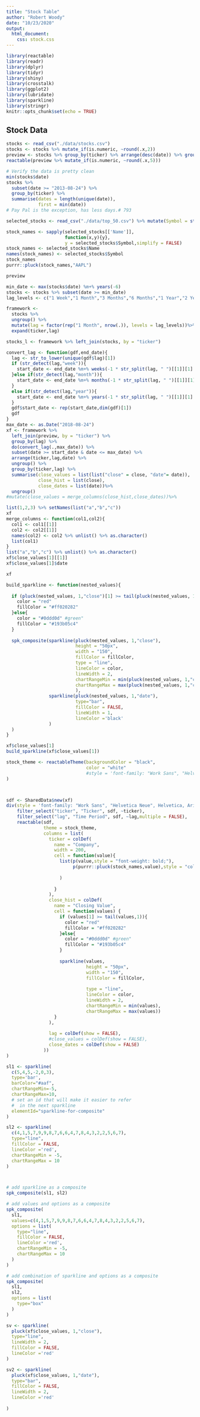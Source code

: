 ```yaml
---
title: "Stock Table"
author: "Robert Woody"
date: "10/23/2020"
output: 
  html_document:
    css: stock.css
---
```


```r
library(reactable)
library(readr)
library(dplyr)
library(tidyr)
library(shiny)
library(crosstalk)
library(ggplot2)
library(lubridate)
library(sparkline)
library(stringr)
knitr::opts_chunk$set(echo = TRUE)

```

## Stock Data

```r
stocks <- read_csv("./data/stocks.csv") 
stocks <- stocks %>% mutate_if(is.numeric, ~round(.x,2))
preview <- stocks %>% group_by(ticker) %>% arrange(desc(date)) %>% group_modify(~head(.x,80))
reactable(preview %>% mutate_if(is.numeric, ~round(.x,5)))
```


```r
# Verify the data is pretty clean
min(stocks$date)
stocks %>% 
  subset(date >= "2013-08-24") %>% 
  group_by(ticker) %>% 
  summarise(dates = length(unique(date)),
            first = min(date))
# Pay Pal is the exception, has less days.# 793

selected_stocks <- read_csv("./data/top_50.csv") %>% mutate(Symbol = str_trim(Symbol))

stock_names <- sapply(selected_stocks[['Name']],
                      function(x,y){y}, 
                      y = selected_stocks$Symbol,simplify = FALSE)
stock_names <- selected_stocks$Name
names(stock_names) <- selected_stocks$Symbol
stock_names
purrr::pluck(stock_names,"AAPL")
```

```r
preview
```
```r
min_date <- max(stocks$date) %m+% years(-6)
stocks <- stocks %>% subset(date >= min_date)
lag_levels <- c("1 Week","1 Month","3 Months","6 Months","1 Year","2 Years","5 Years")

framework <- 
  stocks %>% 
  ungroup() %>%
  mutate(lag = factor(rep("1 Month", nrow(.)), levels = lag_levels))%>%
  expand(ticker,lag) 

stocks_l <- framework %>% left_join(stocks, by = "ticker")
```


```r

convert_lag <- function(gdf,end_date){
  lag <- str_to_lower(unique(gdf$lag)[1])
  if (str_detect(lag,"week")){
    start_date <- end_date %m+% weeks(-1 * str_split(lag, " ")[[1]][1] %>% as.integer())
  }else if(str_detect(lag,"month")){
    start_date <- end_date %m+% months(-1 * str_split(lag, " ")[[1]][1] %>% as.integer())
  }
  else if(str_detect(lag,"year")){
    start_date <- end_date %m+% years(-1 * str_split(lag, " ")[[1]][1] %>% as.integer())
  }
  gdf$start_date <- rep(start_date,dim(gdf)[1])
  gdf
}
max_date <- as.Date("2018-08-24")
xf <- framework %>% 
  left_join(preview, by = "ticker") %>% 
  group_by(lag) %>%
  do(convert_lag(.,max_date)) %>%
  subset(date >= start_date & date <= max_date) %>%
  arrange(ticker,lag,date) %>%
  ungroup() %>%
  group_by(ticker,lag) %>%
  summarise(close_values = list(list("close" = close, "date"= date)),
            close_hist = list(close),
            close_dates = list(date))%>% 
  ungroup()
#mutate(close_values = merge_columns(close_hist,close_dates))%>% 

list(1,2,3) %>% setNames(list("a","b","c"))
xf
merge_columns <- function(col1,col2){
  col1 <- col1[[1]]
  col2 <- col2[[1]]
  names(col2) <- col2 %>% unlist() %>% as.character()
  list(col1)
}
list("a","b","c") %>% unlist() %>% as.character()
xf$close_values[1][[1]]
xf$close_values[1]$date

xf
```

```r
build_sparkline <- function(nested_values){
  
  if (pluck(nested_values, 1,"close")[1] >= tail(pluck(nested_values, 1,"close"),1)){
    color = "red"
    fillColor = "#ff020282"
  }else{
    color = "#0ddd0d" #green"
    fillColor = "#193b05c4"
  }
  
  spk_composite(sparkline(pluck(nested_values, 1,"close"),
                          height = "50px",
                          width = "150",
                          fillColor = fillColor,
                          type = "line",
                          lineColor = color,
                          lineWidth = 2,
                          chartRangeMin = min(pluck(nested_values, 1,"close")),
                          chartRangeMax = max(pluck(nested_values, 1,"close"))
                          ),
                sparkline(pluck(nested_values, 1,"date"),
                          type="bar",
                          fillColor = FALSE,
                          lineWidth = 1,
                          lineColor ='black'
                )
  )
}

xf$close_values[1]
build_sparkline(xf$close_values[1])
```



```r

stock_theme <- reactableTheme(backgroundColor = "black",
                              color = "white"
                              #style = 'font-family: "Work Sans", "Helvetica Neue", Helvetica, Arial, sans-serif;"'
)



sdf <- SharedData$new(xf)
div(style = 'font-family: "Work Sans", "Helvetica Neue", Helvetica, Arial, sans-serif;',
    filter_select("ticker", "Ticker", sdf, ~ticker),
    filter_select("lag", "Time Period", sdf, ~lag,multiple = FALSE),
    reactable(sdf,
              theme = stock_theme,
              columns = list(
                ticker = colDef(
                  name = "Company",
                  width = 200,
                  cell = function(value){
                    list(p(value,style = "font-weight: bold;"),
                         p(purrr::pluck(stock_names,value),style = "color:#a8a8a8;")
                         
                    )
                    
                  }
                ),
                close_hist = colDef(
                  name = "Closing Value",
                  cell = function(values) {
                    if (values[1] >= tail(values,1)){
                      color = "red"
                      fillColor = "#ff020282"
                    }else{
                      color = "#0ddd0d" #green"
                      fillColor = "#193b05c4"
                    }
                    
                    sparkline(values,
                              height = "50px",
                              width = "150",
                              fillColor = fillColor,
                              
                              type = "line",
                              lineColor = color,
                              lineWidth = 2,
                              chartRangeMin = min(values),
                              chartRangeMax = max(values))
                  }
                ),
                
                lag = colDef(show = FALSE),
                #close_values = colDef(show = FALSE),
                close_dates = colDef(show = FALSE)
              ))
)


```


```r
sl1 <- sparkline(
  c(5,4,5,-2,0,3),
  type='bar',
  barColor="#aaf",
  chartRangeMin=-5,
  chartRangeMax=10,
  # set an id that will make it easier to refer
  #  in the next sparkline
  elementId="sparkline-for-composite"
)

sl2 <- sparkline(
  c(4,1,5,7,9,9,8,7,6,6,4,7,8,4,3,2,2,5,6,7),
  type="line",
  fillColor = FALSE,
  lineColor ='red',
  chartRangeMin = -5,
  chartRangeMax = 10
)



# add sparkline as a composite
spk_composite(sl1, sl2)

# add values and options as a composite
spk_composite(
  sl1,
  values=c(4,1,5,7,9,9,8,7,6,6,4,7,8,4,3,2,2,5,6,7),
  options = list(
    type="line",
    fillColor = FALSE,
    lineColor ='red',
    chartRangeMin = -5,
    chartRangeMax = 10
  )
)

# add combination of sparkline and options as a composite
spk_composite(
  sl1,
  sl2,
  options = list(
    type="box"
  )
)
```

```r
sv <- sparkline(
  pluck(xf$close_values, 1,"close"),
  type="line",
  lineWidth = 2,
  fillColor = FALSE,
  lineColor ='red'
)

sv2 <- sparkline(
  pluck(xf$close_values, 1,"date"),
  type="bar",
  fillColor = FALSE,
  lineWidth = 2,
  lineColor ='red'
  
)


```



